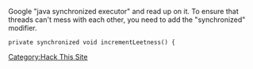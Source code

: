 Google "java synchronized executor" and read up on it.
To ensure that threads can't mess with each other, you need to add the "synchronized" modifier.
<pre>private synchronized void incrementLeetness() {</pre>

[[Category:Hack This Site]]